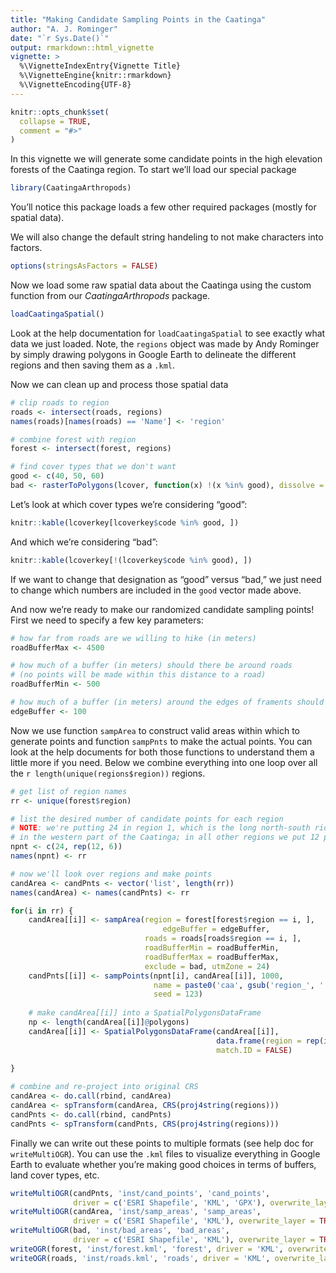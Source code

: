 ```yaml
---
title: "Making Candidate Sampling Points in the Caatinga"
author: "A. J. Rominger"
date: "`r Sys.Date()`"
output: rmarkdown::html_vignette
vignette: >
  %\VignetteIndexEntry{Vignette Title}
  %\VignetteEngine{knitr::rmarkdown}
  %\VignetteEncoding{UTF-8}
---
```


```r
knitr::opts_chunk$set(
  collapse = TRUE,
  comment = "#>"
)
```


In this vignette we will generate some candidate points in the high elevation forests of the Caatinga region. To start we'll load our special package
```r
library(CaatingaArthropods)
```

You'll notice this package loads a few other required packages (mostly for spatial data).

We will also change the default string handeling to not make characters into factors.

```r
options(stringsAsFactors = FALSE)
```


Now we load some raw spatial data about the Caatinga using the custom function from our *CaatingaArthropods* package.

```r
loadCaatingaSpatial()
```

Look at the help documentation for `loadCaatingaSpatial` to see exactly what data we just loaded. Note, the `regions` object was made by Andy Rominger by simply drawing polygons in Google Earth to delineate the different regions and then saving them as a `.kml`.

Now we can clean up and process those spatial data

```r
# clip roads to region
roads <- intersect(roads, regions)
names(roads)[names(roads) == 'Name'] <- 'region'

# combine forest with region
forest <- intersect(forest, regions)

# find cover types that we don't want
good <- c(40, 50, 60)
bad <- rasterToPolygons(lcover, function(x) !(x %in% good), dissolve = TRUE)
```

Let's look at which cover types we're considering "good":
```r
knitr::kable(lcoverkey[lcoverkey$code %in% good, ])
```

And which we're considering "bad":
```r
knitr::kable(lcoverkey[!(lcoverkey$code %in% good), ])
```

If we want to change that designation as "good" versus "bad," we just need to change which numbers are included in the `good` vector made above.

And now we're ready to make our randomized candidate sampling points!  First we need to specify a few key parameters:
```r
# how far from roads are we willing to hike (in meters)
roadBufferMax <- 4500

# how much of a buffer (in meters) should there be around roads 
# (no points will be made within this distance to a road)
roadBufferMin <- 500

# how much of a buffer (in meters) around the edges of framents should we have
edgeBuffer <- 100
```


Now we use function `sampArea` to construct valid areas within which to generate points and function `sampPnts` to make the actual points.  You can look at the help documents for both those functions to understand them a little more if you need.  Below we combine everything into one loop over all the `r length(unique(regions$region))` regions.

```r
# get list of region names
rr <- unique(forest$region)

# list the desired number of candidate points for each region
# NOTE: we're putting 24 in region 1, which is the long north-south ridge
# in the western part of the Caatinga; in all other regions we put 12 points
npnt <- c(24, rep(12, 6))
names(npnt) <- rr

# now we'll look over regions and make points
candArea <- candPnts <- vector('list', length(rr))
names(candArea) <- names(candPnts) <- rr

for(i in rr) {
    candArea[[i]] <- sampArea(region = forest[forest$region == i, ], 
                                  edgeBuffer = edgeBuffer, 
                              roads = roads[roads$region == i, ], 
                              roadBufferMin = roadBufferMin, 
                              roadBufferMax = roadBufferMax, 
                              exclude = bad, utmZone = 24)
    candPnts[[i]] <- sampPoints(npnt[i], candArea[[i]], 1000, 
                                name = paste0('caa', gsub('region_', '', i)), 
                                seed = 123)
    
    # make candArea[[i]] into a SpatialPolygonsDataFrame
    np <- length(candArea[[i]]@polygons)
    candArea[[i]] <- SpatialPolygonsDataFrame(candArea[[i]], 
                                              data.frame(region = rep(i, np)), 
                                              match.ID = FALSE)
    
}

# combine and re-project into original CRS
candArea <- do.call(rbind, candArea)
candArea <- spTransform(candArea, CRS(proj4string(regions)))
candPnts <- do.call(rbind, candPnts)
candPnts <- spTransform(candPnts, CRS(proj4string(regions)))
```


Finally we can write out these points to multiple formats (see help doc for `writeMultiOGR`).  You can use the `.kml` files to visualize everything in Google Earth to evaluate whether you're making good choices in terms of buffers, land cover types, etc.

```r
writeMultiOGR(candPnts, 'inst/cand_points', 'cand_points', 
              driver = c('ESRI Shapefile', 'KML', 'GPX'), overwrite_layer = TRUE)
writeMultiOGR(candArea, 'inst/samp_areas', 'samp_areas',
              driver = c('ESRI Shapefile', 'KML'), overwrite_layer = TRUE)
writeMultiOGR(bad, 'inst/bad_areas', 'bad_areas',
              driver = c('ESRI Shapefile', 'KML'), overwrite_layer = TRUE)
writeOGR(forest, 'inst/forest.kml', 'forest', driver = 'KML', overwrite_layer = TRUE)
writeOGR(roads, 'inst/roads.kml', 'roads', driver = 'KML', overwrite_layer = TRUE)
```
